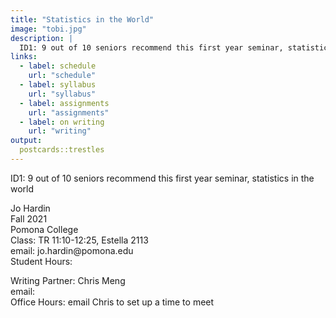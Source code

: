 ```yaml
---
title: "Statistics in the World"
image: "tobi.jpg"
description: |
  ID1: 9 out of 10 seniors recommend this first year seminar, statistics in the world
links:
  - label: schedule
    url: "schedule"
  - label: syllabus
    url: "syllabus"
  - label: assignments
    url: "assignments"
  - label: on writing
    url: "writing"
output:
  postcards::trestles
---
```


ID1: 9 out of 10 seniors recommend this first year seminar, statistics in the world

Jo Hardin  
Fall 2021  
Pomona College  
Class: TR 11:10-12:25, Estella 2113  
email: jo.hardin@pomona.edu  
Student Hours:   

Writing Partner: Chris Meng   
email:     
Office Hours:  email Chris to set up a time to meet    
